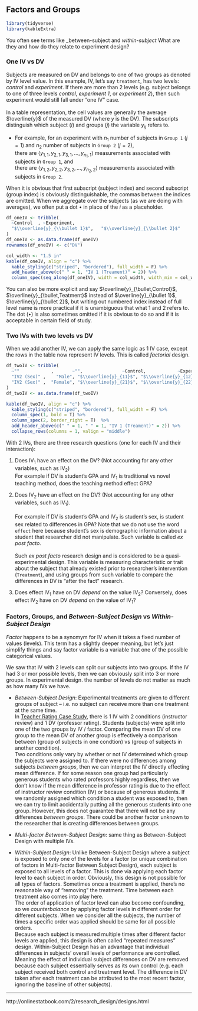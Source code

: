 ## Factors and Groups

```r
library(tidyverse)
library(kableExtra)
```

You often see terms like _between-subject and _within-subject_ What are they and how do they relate to experiment design?


<h3>One IV vs DV</h3>

Subjects are measured on DV and belongs to one of two groups as denoted by IV level value. In this example, IV, let's say `treatment`, has two levels: _control_ and _experiment_. If there are more than 2 levels (e.g. subject belongs to one of three levels _control_, _experiment 1_, or _experiment 2_), then such experiment would still fall under "one IV" case.
<br/>
<br/>
In a table representation, the cell values are generally the average $\overline{y}$ of the measured DV (where $y$ is the DV). The subscripts distinguish which subject ($i$) and groups ($j$) the variable $y_{ij}$ refers to.

- For example, for an experiment with $n_1$ number of subjects in `Group 1` ($j = 1$) and $n_2$ number of subjects in `Group 2` ($j = 2$), <br/>
there are $\langle y_{1,1}, y_{2,1}, y_{3,1}, ..., y_{n_1, 1}\rangle$ measurements associated with subjects in `Group 1`, and <br/>
there are $\langle y_{1,2}, y_{2,2}, y_{3,2}, ..., y_{n_2, 2}\rangle$ measurements associated with subjects in `Group 2`.

When it is obvious that first subscript (subject index) and second subscript (group index) is obviously distinguishable, the commas between the indices are omitted. When we aggregate over the subjects (as we are doing with averages), we often put a dot $\bullet$ in place of the $i$ as a placeholder.

```r
df_oneIV <- tribble(
  ~Control  , ~Experiment,
  "$\\overline{y}_{\\bullet 1}$",   "$\\overline{y}_{\\bullet 2}$"
)
df_oneIV <- as.data.frame(df_oneIV)
rownames(df_oneIV) <- c("DV")

col_width <- "1.5 in"
kable(df_oneIV, align = "c") %>% 
  kable_styling(c("striped", "bordered"), full_width = F) %>%
  add_header_above(c(" " = 1, "IV 1 (Treament)" = 2)) %>% 
  column_spec(seq_along(df_oneIV), width = col_width, width_min = col_width, width_max = col_width)
```

You can also be more explicit and say $\overline{y}_{\bullet,Control}$, $\overline{y}_{\bullet,Teatment}$ instead of $\overline{y}_{\bullet 1}$, $\overline{y}_{\bullet 2}$, but writing out numbered index instead of full level name is more practical if it is unambiguous that what 1 and 2 refers to. The dot ($\bullet$) is also sometimes omitted if it is obvious to do so and if it is acceptable in certain field of study.

<h3>Two IVs with two levels vs DV</h3>

When we add another IV, we can apply the same logic as 1 IV case, except the rows in the table now represent IV levels. This is called _*factorial*_ design.

```r
df_twoIV <- tribble(
  ~""            ,       ~"",               ~Control,            ~Experiment,
  "IV2 (Sex)" ,    "Male", "$\\overline{y}_{11}$", "$\\overline{y}_{12}$",
  "IV2 (Sex)" ,  "Female", "$\\overline{y}_{21}$", "$\\overline{y}_{22}$"
)
df_twoIV <- as.data.frame(df_twoIV)

kable(df_twoIV, align = "c") %>%
  kable_styling(c("striped", "bordered"), full_width = F) %>%
  column_spec(1, bold = T) %>%
  column_spec(2, border_right = T)  %>% 
  add_header_above(c(" " = 1, " " = 1, "IV 1 (Treament)" = 2)) %>% 
  collapse_rows(columns = 1, valign = "middle")
```

With 2 IVs, there are three research questions (one for each IV and their interaction):

1. Does IV~1~ have an effect on the DV? (Not accounting for any other variables, such as IV~2~)
<br/>For example if DV is student's GPA and IV~1~ is traditional vs novel teaching method, does the teaching method effect GPA?

2. Does IV~2~ have an effect on the DV? (Not accounting for any other variables, such as IV~1~).
<br/><br/>
For example if DV is student's GPA and IV~2~ is student's sex, is student sex related to differences in GPA? Note that we do not use the word `effect` here because student's sex is demographic information about a student that researcher did not manipulate. Such variable is called _ex post facto_.
<br/><br/>
Such _ex post facto_ research design and is considered to be a quasi-experimental design. This variable is measuring characteristic or trait about the subject that already existed prior to researcher's intervention (`Treatment`), and using groups from such variable to compare the differences in DV is "after the fact" research.

3. Does effect IV~1~ have on DV *depend* on the value IV~2~? Conversely, does effect IV~2~ have on DV *depend* on the value of IV~1~?

<h3>Factors, Groups, and <i>Between-Subject Design</i> vs <i>Within-Subject Design</i></h3>

_*Factor*_ happens to be a synomym for IV when it takes a fixed number of values (levels). This term has a slightly deeper meaning, but let's just simplify things and say factor variable is a variable that one of the possible categorical values.

We saw that IV with 2 levels can split our subjects into two groups. If the IV had 3 or mor possible levels, then we can obviously split into 3 or more groups. In experimental design. the number of levels do not matter as much as how many IVs we have.

- *Between-Subject Design*: Experimental treatments are given to different groups of subject -- i.e. no subject can receive more than one treatment at the same time.
<br/>
In [Teacher Rating Case Study](http://onlinestatbook.com/2/case_studies/ratings.html), there is 1 IV with 2 conditions (instructor review) and 1 DV (professor rating). Students (subjects) were split into one of the two groups by IV / factor. Comparing the mean DV of one group to the mean DV of another group is effectively a comparison between (group of subjects in one condtion) vs (group of subjects in another condition). 
<br/>
Two conditions only vary by whether or not IV determined which group the subjects were assigned to. If there were no differences among subjects _between groups_, then we can interpret the IV directly effecting mean difference. If for some reason one group had particularly generous students who rated professors highly regardless, then we don't know if the mean difference in professor rating is due to the effect of instructor review condition (IV) or because of generous students. If we randomly assigned which condition a student was exposed to, then we can try to limit accidentally putting all the generous students into one group. However, this does not guarantee that there will not be any differences _between groups_. There could be another factor unknown to the researcher that is creating differences between groups.

- *Multi-factor Between-Subject Design*: same thing as Between-Subject Design with multiple IVs.

- *Within-Subject Design*: Unlike Between-Subject Design where a subject is exposed to only one of the levels for a factor (or unique combination of factors in Multi-factor Between Subject Design), each subject is exposed to all levels of a factor. This is done via applying each factor level to each subject in order. Obviously, this design is not possible for all types of factors. Sometimes once a treatment is applied, there's no reasonable way of "removing" the treatment. Time between each treatment also comes into play here.
<br/>
The order of application of factor level can also become confounding, so we _*counterbalance*_ by applying factor levels in different order for different subjects. When we consider all the subjects, the number of times a specific order was applied should be same for all possible orders.
<br/>
Because each subject is measured multiple times after different factor levels are applied, this design is often called "repeated measures" design. Within-Subject Design has an advantage that individual differences in subjects' overall levels of performance are controlled. Meaning the effect of individual subject differences on DV are removed because each subject essentially serves as its own control (e.g. each subject received both control and treatment level. The difference in DV taken after each treatment can be attributed to the most recent factor, ignoring the baseline of other subjects).

---

http://onlinestatbook.com/2/research_design/designs.html
